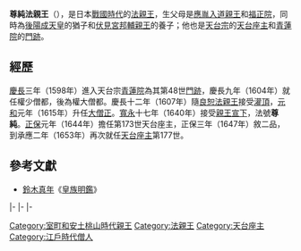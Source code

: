 {{東亞男性歷史人物
|名稱 =尊純法親王
|身份 =日本[[法親王|法親王]]
|國家 =[[日本|大和王朝]]
|時代 =[[戰國時代_(日本)|戰國時代]]
|姓 =（無）
|名 =不詳
|法號 =尊純
|院號 =圓智院
|封爵 =[[法親王|法親王]]
|出生日期 =[[天正_(日本)|天正]]十九年十月十六（{{birth date|1591|12|1}}）
|逝世日期 =[[承應|承應]]二年五月二十六（{{death date and age|1653|6|21|1591|12|1}}）
|父親 =[[應胤入道親王|應胤入道親王]]
|母親 =[[福正院|福正院]]
|養父=[[伏見宮邦輔親王|伏見宮邦輔親王]]
|猶父=[[後陽成天皇|後陽成天皇]]
|同胞姊妹 =[[尊知女王|尊知女王]]
}}
{{Japanese|japanese=尊純法親王|kana=そんじゅんほっしんのう|romaji=Sonjun Hō shin nō}}
'''尊純法親王'''（{{bd|1591年|12月1日|1653年|6月21日}}），是日本[[戰國時代_(日本)|戰國時代]]的[[法親王|法親王]]，生父母是[[應胤入道親王|應胤入道親王]]和[[福正院|福正院]]，同時為[[後陽成天皇|後陽成天皇]]的猶子和[[伏見宮邦輔親王|伏見宮邦輔親王]]的養子；他也是[[天台宗|天台宗]]的[[天台座主|天台座主]]和[[青蓮院|青蓮院]]的[[門跡|門跡]]。

== 經歷 ==
[[慶長|慶長]]三年（1598年）進入天台宗[[青蓮院|青蓮院]]為其第48世[[門跡|門跡]]，慶長九年（1604年）就任權少僧都，後為權大僧都。慶長十二年（1607年）隨[[良恕法親王|良恕法親王]]接受[[灌頂|灌頂]]，[[元和_(後水尾天皇)|元和]]元年（1615年）升任[[大僧正|大僧正]]。[[寬永|寬永]]十七年（1640年）接受[[親王宣下|親王宣下]]，法號'''尊純'''。[[正保|正保]]元年（1644年）擔任第173世天台座主，正保三年（1647年）敘二品，到承應二年（1653年）再次就任[[天台座主|天台座主]]第177世。

==參考文獻==
*[[鈴木真年|鈴木真年]]《[[皇族明鑑|皇族明鑑]]》

{{start box|width=auto}}
{{s-rel}}
|-
{{s-before|[[尊朝法親王|尊朝法親王]]}}
{{s-title|[[青蓮院|青蓮院]]門跡|第48世}}
{{s-after|[[守澄法親王|守澄法親王]]}}
|-
{{s-before|[[慈胤法親王|慈胤法親王]]}}
{{s-title|rows=2|[[天台座主|天台座主]]|第173世<br>1644年12月4日–1646年2月9日<br>第177世<br>1653年2月17日–1653年7月8日}}
{{s-after|[[堯然法親王|堯然法親王]]}}
|-
{{s-before|慈胤法親王}}
{{s-after|堯然法親王}}
{{end box}}

[[Category:室町和安土桃山時代親王|Category:室町和安土桃山時代親王]]
[[Category:法親王|Category:法親王]]
[[Category:天台座主|Category:天台座主]]
[[Category:江戶時代僧人|Category:江戶時代僧人]]